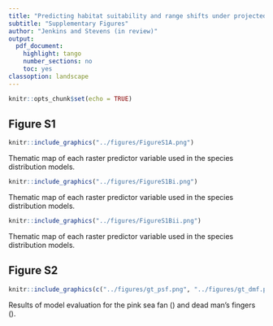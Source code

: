 ```yaml
---
title: "Predicting habitat suitability and range shifts under projected climate change for two octocorals in the north-east Atlantic"
subtitle: "Supplementary Figures"
author: "Jenkins and Stevens (in review)"
output:
  pdf_document:
    highlight: tango
    number_sections: no
    toc: yes
classoption: landscape
---
```

  
```r
knitr::opts_chunk$set(echo = TRUE)
```
<div id="contents"/>


<!-- # Figure S1 -->
## Figure S1
```r
knitr::include_graphics("../figures/FigureS1A.png")
```
\textbf{Figure S1.} Thematic map of each raster predictor variable used in the species distribution models.
```r
knitr::include_graphics("../figures/FigureS1Bi.png")
```
\textbf{Figure S1.} Thematic map of each raster predictor variable used in the species distribution models.
```r
knitr::include_graphics("../figures/FigureS1Bii.png")
```
\textbf{Figure S1.} Thematic map of each raster predictor variable used in the species distribution models.

<!-- # Figure S2 -->
## Figure S2
```r
knitr::include_graphics(c("../figures/gt_psf.png", "../figures/gt_dmf.png"))
```
\textbf{Figure S2.} Results of model evaluation for the pink sea fan (\textit{Eunicella verrucosa}) and dead man's fingers (\textit{Alcyonium digitatum}).
